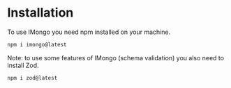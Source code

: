 # Installation

To use IMongo you need npm installed on your machine.

```bash filename="Installation" copy
npm i imongo@latest
```

Note: to use some features of IMongo (schema validation) you also need to install Zod.

```bash filename="Zod Installation" copy
npm i zod@latest
```
